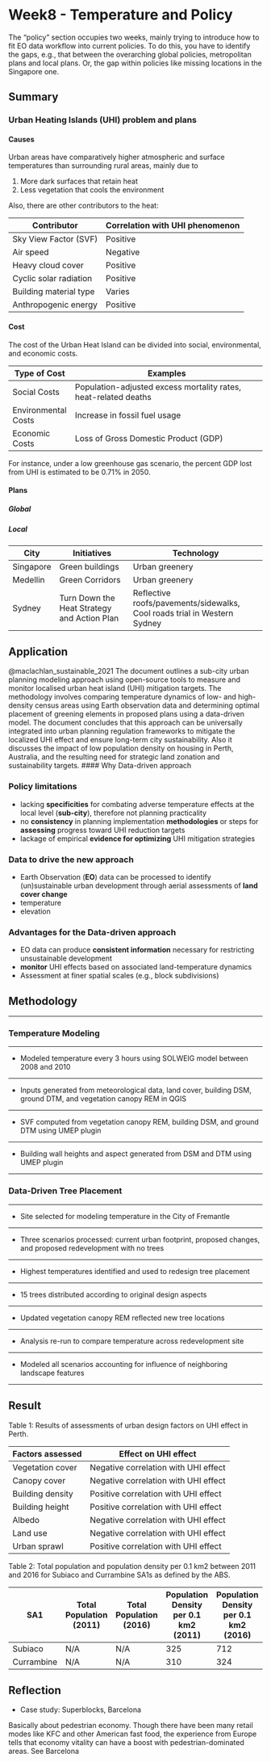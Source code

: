 # Week8 - Temperature and Policy

The "policy" section occupies two weeks, mainly trying to introduce how to fit EO data workflow into current policies. To do this, you have to identify the gaps, e.g., that between the overarching global policies, metropolitan plans and local plans. Or, the gap within policies like missing locations in the Singapore one.

## Summary

### Urban Heating Islands (UHI) problem and plans

#### Causes

Urban areas have comparatively higher atmospheric and surface temperatures than surrounding rural areas, mainly due to

1.  More dark surfaces that retain heat
2.  Less vegetation that cools the environment

Also, there are other contributors to the heat:

| Contributor            | Correlation with UHI phenomenon |
|------------------------|---------------------------------|
| Sky View Factor (SVF)  | Positive                        |
| Air speed              | Negative                        |
| Heavy cloud cover      | Positive                        |
| Cyclic solar radiation | Positive                        |
| Building material type | Varies                          |
| Anthropogenic energy   | Positive                        |

#### Cost

The cost of the Urban Heat Island can be divided into social, environmental, and economic costs.

| Type of Cost        | Examples                                                        |
|---------------------|-----------------------------------------------------------------|
| Social Costs        | Population-adjusted excess mortality rates, heat-related deaths |
| Environmental Costs | Increase in fossil fuel usage                                   |
| Economic Costs      | Loss of Gross Domestic Product (GDP)                            |

For instance, under a low greenhouse gas scenario, the percent GDP lost from UHI is estimated to be 0.71% in 2050.

#### Plans

##### Global

##### Local

| City      | Initiatives                                 | Technology                                                               |
|-----------|---------------------------------------------|--------------------------------------------------------------------------|
| Singapore | Green buildings                             | Urban greenery                                                           |
| Medellin  | Green Corridors                             | Urban greenery                                                           |
| Sydney    | Turn Down the Heat Strategy and Action Plan | Reflective roofs/pavements/sidewalks, Cool roads trial in Western Sydney |

## Application

@maclachlan_sustainable_2021 The document outlines a sub-city urban planning modeling approach using open-source tools to measure and monitor localised urban heat island (UHI) mitigation targets. The methodology involves comparing temperature dynamics of low- and high-density census areas using Earth observation data and determining optimal placement of greening elements in proposed plans using a data-driven model. The document concludes that this approach can be universally integrated into urban planning regulation frameworks to mitigate the localized UHI effect and ensure long-term city sustainability. Also it discusses the impact of low population density on housing in Perth, Australia, and the resulting need for strategic land zonation and sustainability targets. \#### Why Data-driven approach

### Policy limitations

-   lacking **specificities** for combating adverse temperature effects at the local level (**sub-city**), therefore not planning practicality
-   no **consistency** in planning implementation **methodologies** or steps for **assessing** progress toward UHI reduction targets
-   lackage of empirical **evidence for optimizing** UHI mitigation strategies

### Data to drive the new approach

-   Earth Observation (**EO**) data can be processed to identify (un)sustainable urban development through aerial assessments of **land cover change**
-   temperature
-   elevation

### Advantages for the Data-driven approach

-   EO data can produce **consistent information** necessary for restricting unsustainable development
-   **monitor** UHI effects based on associated land-temperature dynamics
-   Assessment at finer spatial scales (e.g., block subdivisions)

## Methodology

------------------------------------------------------------------------

### Temperature Modeling

------------------------------------------------------------------------

-   Modeled temperature every 3 hours using SOLWEIG model between 2008 and 2010

------------------------------------------------------------------------

-   Inputs generated from meteorological data, land cover, building DSM, ground DTM, and vegetation canopy REM in QGIS

------------------------------------------------------------------------

-   SVF computed from vegetation canopy REM, building DSM, and ground DTM using UMEP plugin

------------------------------------------------------------------------

-   Building wall heights and aspect generated from DSM and DTM using UMEP plugin

------------------------------------------------------------------------

### Data-Driven Tree Placement

------------------------------------------------------------------------

-   Site selected for modeling temperature in the City of Fremantle

------------------------------------------------------------------------

-   Three scenarios processed: current urban footprint, proposed changes, and proposed redevelopment with no trees

------------------------------------------------------------------------

-   Highest temperatures identified and used to redesign tree placement

------------------------------------------------------------------------

-   15 trees distributed according to original design aspects

------------------------------------------------------------------------

-   Updated vegetation canopy REM reflected new tree locations

------------------------------------------------------------------------

-   Analysis re-run to compare temperature across redevelopment site

------------------------------------------------------------------------

-   Modeled all scenarios accounting for influence of neighboring landscape features

------------------------------------------------------------------------

## Result

Table 1: Results of assessments of urban design factors on UHI effect in Perth.

| Factors assessed | Effect on UHI effect                 |
|------------------|--------------------------------------|
| Vegetation cover | Negative correlation with UHI effect |
| Canopy cover     | Negative correlation with UHI effect |
| Building density | Positive correlation with UHI effect |
| Building height  | Positive correlation with UHI effect |
| Albedo           | Negative correlation with UHI effect |
| Land use         | Negative correlation with UHI effect |
| Urban sprawl     | Positive correlation with UHI effect |

Table 2: Total population and population density per 0.1 km2 between 2011 and 2016 for Subiaco and Currambine SA1s as defined by the ABS.

| **SA1**    | **Total Population (2011)** | **Total Population (2016)** | **Population Density per 0.1 km2 (2011)** | **Population Density per 0.1 km2 (2016)** |
|------------|-----------------------------|-----------------------------|-------------------------------------------|-------------------------------------------|
| Subiaco    | N/A                         | N/A                         | 325                                       | 712                                       |
| Currambine | N/A                         | N/A                         | 310                                       | 324                                       |

## Reflection

-   Case study: Superblocks, Barcelona

Basically about pedestrian economy. Though there have been many retail modes like KFC and other American fast food, the experience from Europe tells that economy vitality can have a boost with pedestrian-dominated areas. See Barcelona
